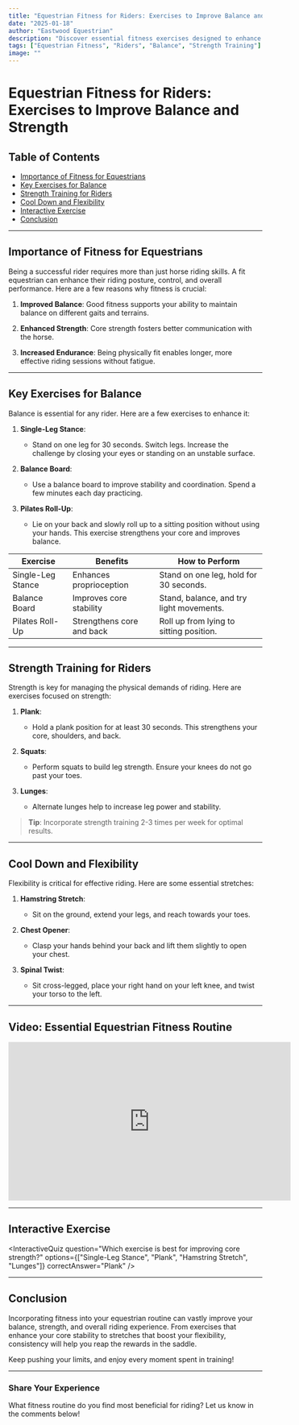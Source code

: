```yaml
---
title: "Equestrian Fitness for Riders: Exercises to Improve Balance and Strength"
date: "2025-01-18"
author: "Eastwood Equestrian"
description: "Discover essential fitness exercises designed to enhance balance, strength, and endurance in riders, enabling better performance and comfort in the saddle."
tags: ["Equestrian Fitness", "Riders", "Balance", "Strength Training"]
image: ""
---
```


# Equestrian Fitness for Riders: Exercises to Improve Balance and Strength

## Table of Contents

- [Importance of Fitness for Equestrians](#importance-of-fitness-for-equestrians)
- [Key Exercises for Balance](#key-exercises-for-balance)
- [Strength Training for Riders](#strength-training-for-riders)
- [Cool Down and Flexibility](#cool-down-and-flexibility)
- [Interactive Exercise](#interactive-exercise)
- [Conclusion](#conclusion)

---

## Importance of Fitness for Equestrians

Being a successful rider requires more than just horse riding skills. A fit equestrian can enhance their riding posture, control, and overall performance. Here are a few reasons why fitness is crucial:

1. **Improved Balance**: Good fitness supports your ability to maintain balance on different gaits and terrains.
2. **Enhanced Strength**: Core strength fosters better communication with the horse.

3. **Increased Endurance**: Being physically fit enables longer, more effective riding sessions without fatigue.

---

## Key Exercises for Balance

Balance is essential for any rider. Here are a few exercises to enhance it:

1. **Single-Leg Stance**:

   - Stand on one leg for 30 seconds. Switch legs. Increase the challenge by closing your eyes or standing on an unstable surface.

2. **Balance Board**:

   - Use a balance board to improve stability and coordination. Spend a few minutes each day practicing.

3. **Pilates Roll-Up**:
   - Lie on your back and slowly roll up to a sitting position without using your hands. This exercise strengthens your core and improves balance.

| **Exercise**      | **Benefits**              | **How to Perform**                       |
| ----------------- | ------------------------- | ---------------------------------------- |
| Single-Leg Stance | Enhances proprioception   | Stand on one leg, hold for 30 seconds.   |
| Balance Board     | Improves core stability   | Stand, balance, and try light movements. |
| Pilates Roll-Up   | Strengthens core and back | Roll up from lying to sitting position.  |

---

## Strength Training for Riders

Strength is key for managing the physical demands of riding. Here are exercises focused on strength:

1. **Plank**:

   - Hold a plank position for at least 30 seconds. This strengthens your core, shoulders, and back.

2. **Squats**:

   - Perform squats to build leg strength. Ensure your knees do not go past your toes.

3. **Lunges**:
   - Alternate lunges help to increase leg power and stability.

> **Tip**: Incorporate strength training 2-3 times per week for optimal results.

---

## Cool Down and Flexibility

Flexibility is critical for effective riding. Here are some essential stretches:

1. **Hamstring Stretch**:

   - Sit on the ground, extend your legs, and reach towards your toes.

2. **Chest Opener**:

   - Clasp your hands behind your back and lift them slightly to open your chest.

3. **Spinal Twist**:
   - Sit cross-legged, place your right hand on your left knee, and twist your torso to the left.

---

## Video: Essential Equestrian Fitness Routine

<iframe
  width="560"
  height="315"
  src="https://www.youtube.com/embed/example"
  title="Equestrian Fitness Video"
  frameborder="0"
  allow="accelerometer; autoplay; clipboard-write; encrypted-media; gyroscope; picture-in-picture"
  allowfullscreen
></iframe>

---

## Interactive Exercise

<InteractiveQuiz
  question="Which exercise is best for improving core strength?"
  options={["Single-Leg Stance", "Plank", "Hamstring Stretch", "Lunges"]}
  correctAnswer="Plank"
/>

---

## Conclusion

Incorporating fitness into your equestrian routine can vastly improve your balance, strength, and overall riding experience. From exercises that enhance your core stability to stretches that boost your flexibility, consistency will help you reap the rewards in the saddle.

Keep pushing your limits, and enjoy every moment spent in training!

---

### Share Your Experience

What fitness routine do you find most beneficial for riding? Let us know in the comments below!
